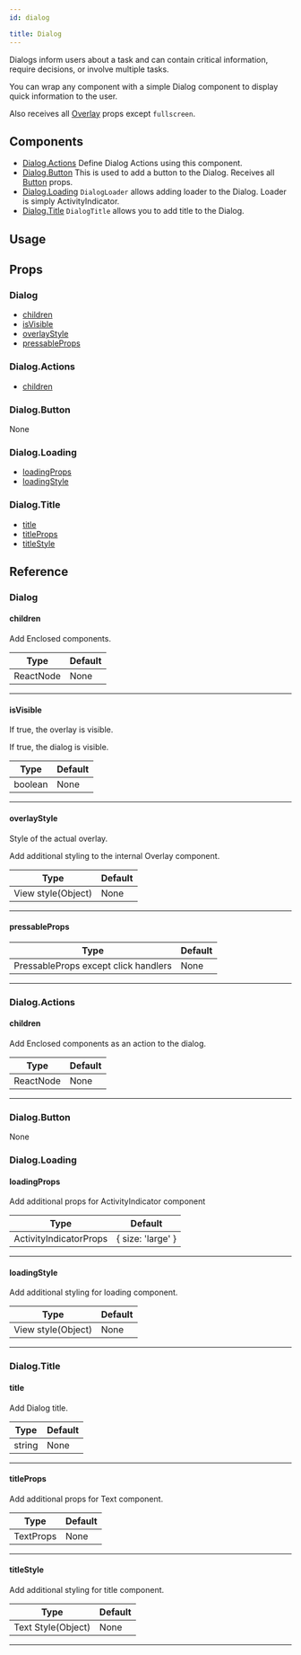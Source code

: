 ```yaml
---
id: dialog

title: Dialog
---
```






Dialogs inform users about a task and can contain critical information, require decisions, or involve multiple tasks.

You can wrap any component with a simple Dialog component to display quick information to the user.

Also receives all [Overlay](https://reactnativeelements.com/docs/overlay#props) props except `fullscreen`.

## Components

- [Dialog.Actions](#dialogactions)
  Define Dialog Actions using this component.
- [Dialog.Button](#dialogbutton)
  This is used to add a button to the Dialog.
  Receives all [Button](button#props) props.
- [Dialog.Loading](#dialogloading)
  `DialogLoader` allows adding loader to the Dialog. Loader is simply ActivityIndicator.
- [Dialog.Title](#dialogtitle)
  `DialogTitle` allows you to add title to the Dialog.

## Usage

<Snack />

## Props

### Dialog

- [children](#children)
- [isVisible](#isvisible)
- [overlayStyle](#overlaystyle)
- [pressableProps](#pressableprops)

### Dialog.Actions

- [children](#children)

### Dialog.Button

None

### Dialog.Loading

- [loadingProps](#loadingprops)
- [loadingStyle](#loadingstyle)

### Dialog.Title

- [title](#title)
- [titleProps](#titleprops)
- [titleStyle](#titlestyle)

## Reference

### Dialog

#### children

Add Enclosed components.

| Type      | Default |
| --------- | ------- |
| ReactNode | None    |

---

#### isVisible

If true, the overlay is visible.

If true, the dialog is visible.

| Type    | Default |
| ------- | ------- |
| boolean | None    |

---

#### overlayStyle

Style of the actual overlay.

Add additional styling to the internal Overlay component.

| Type               | Default |
| ------------------ | ------- |
| View style(Object) | None    |

---

#### pressableProps

| Type                                 | Default |
| ------------------------------------ | ------- |
| PressableProps except click handlers | None    |

---

### Dialog.Actions

#### children

Add Enclosed components as an action to the dialog.

| Type      | Default |
| --------- | ------- |
| ReactNode | None    |

---

### Dialog.Button

None

### Dialog.Loading

#### loadingProps

Add additional props for ActivityIndicator component

| Type                   | Default           |
| ---------------------- | ----------------- |
| ActivityIndicatorProps | { size: 'large' } |

---

#### loadingStyle

Add additional styling for loading component.

| Type               | Default |
| ------------------ | ------- |
| View style(Object) | None    |

---

### Dialog.Title

#### title

Add Dialog title.

| Type   | Default |
| ------ | ------- |
| string | None    |

---

#### titleProps

Add additional props for Text component.

| Type      | Default |
| --------- | ------- |
| TextProps | None    |

---

#### titleStyle

Add additional styling for title component.

| Type               | Default |
| ------------------ | ------- |
| Text Style(Object) | None    |

---
